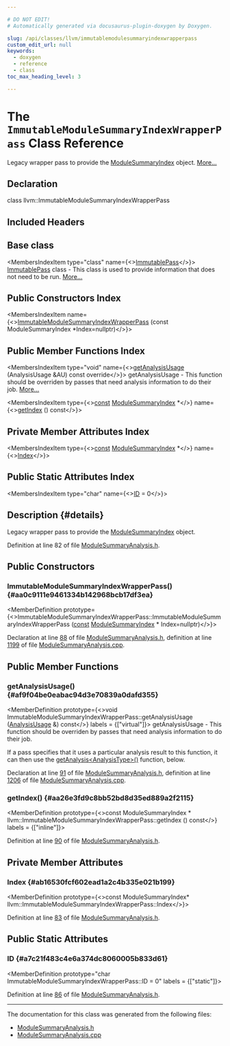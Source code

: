 ```yaml
---

# DO NOT EDIT!
# Automatically generated via docusaurus-plugin-doxygen by Doxygen.

slug: /api/classes/llvm/immutablemodulesummaryindexwrapperpass
custom_edit_url: null
keywords:
  - doxygen
  - reference
  - class
toc_max_heading_level: 3

---
```





# The `ImmutableModuleSummaryIndexWrapperPass` Class Reference

<DoxygenPage pluginConfig={pluginConfig}>

Legacy wrapper pass to provide the <a href="/docs/api/classes/llvm/modulesummaryindex">ModuleSummaryIndex</a> object. <a href="#details">More...</a>

## Declaration

<CodeBlock>class llvm::ImmutableModuleSummaryIndexWrapperPass</CodeBlock>

## Included Headers

<IncludesList>
<IncludesListItem
  filePath="llvm/Analysis/ModuleSummaryAnalysis.h"
  permalink="/docs/api/files/include/include/llvm/include/llvm/analysis/modulesummaryanalysis-h"
  isLocal="true" />
</IncludesList>

## Base class

<MembersIndex>

<MembersIndexItem
  type="class"
  name={<><a href="/docs/api/classes/llvm/immutablepass">ImmutablePass</a></>}>
<a href="/docs/api/classes/llvm/immutablepass">ImmutablePass</a> class - This class is used to provide information that does not need to be run. <a href="/docs/api/classes/llvm/immutablepass/#details">More...</a>
</MembersIndexItem>

</MembersIndex>

## Public Constructors Index

<MembersIndex>

<MembersIndexItem
  name={<><a href="#aa0c9111e9461334b142968bcb17df3ea">ImmutableModuleSummaryIndexWrapperPass</a> (const ModuleSummaryIndex &#42;Index=nullptr)</>}>
</MembersIndexItem>

</MembersIndex>

## Public Member Functions Index

<MembersIndex>

<MembersIndexItem
  type="void"
  name={<><a href="#af9f04be0eabac94d3e70839a0dafd355">getAnalysisUsage</a> (AnalysisUsage &amp;AU) const override</>}>
getAnalysisUsage - This function should be overriden by passes that need analysis information to do their job. <a href="#af9f04be0eabac94d3e70839a0dafd355">More...</a>
</MembersIndexItem>

<MembersIndexItem
  type={<><a href="/docs/api/files/lib/lib/target/lib/target/aarch64/aarch64promoteconstant-cpp/#a90f8350fecae261c25be85d38b451bff">const</a> <a href="/docs/api/classes/llvm/modulesummaryindex">ModuleSummaryIndex</a> &#42;</>}
  name={<><a href="#aa26e3fd9c8bb52bd8d35ed889a2f2115">getIndex</a> () const</>}>
</MembersIndexItem>

</MembersIndex>

## Private Member Attributes Index

<MembersIndex>

<MembersIndexItem
  type={<><a href="/docs/api/files/lib/lib/target/lib/target/aarch64/aarch64promoteconstant-cpp/#a90f8350fecae261c25be85d38b451bff">const</a> <a href="/docs/api/classes/llvm/modulesummaryindex">ModuleSummaryIndex</a> &#42;</>}
  name={<><a href="#ab16530fcf602ead1a2c4b335e021b199">Index</a></>}>
</MembersIndexItem>

</MembersIndex>

## Public Static Attributes Index

<MembersIndex>

<MembersIndexItem
  type="char"
  name={<><a href="#a7c21f483c4e6a374dc8060005b833d61">ID</a> = 0</>}>
</MembersIndexItem>

</MembersIndex>

## Description {#details}

Legacy wrapper pass to provide the <a href="/docs/api/classes/llvm/modulesummaryindex">ModuleSummaryIndex</a> object.

Definition at line 82 of file <a href="/docs/api/files/include/include/llvm/include/llvm/analysis/modulesummaryanalysis-h">ModuleSummaryAnalysis.h</a>.

<SectionDefinition>

## Public Constructors

### ImmutableModuleSummaryIndexWrapperPass() {#aa0c9111e9461334b142968bcb17df3ea}

<MemberDefinition
  prototype={<>ImmutableModuleSummaryIndexWrapperPass::ImmutableModuleSummaryIndexWrapperPass (<a href="/docs/api/files/lib/lib/target/lib/target/aarch64/aarch64promoteconstant-cpp/#a90f8350fecae261c25be85d38b451bff">const</a> <a href="/docs/api/classes/llvm/modulesummaryindex">ModuleSummaryIndex</a> &#42; Index=nullptr)</>}>

Declaration at line <a href="/docs/api/files/include/include/llvm/include/llvm/analysis/modulesummaryanalysis-h/#l00088">88</a> of file <a href="/docs/api/files/include/include/llvm/include/llvm/analysis/modulesummaryanalysis-h">ModuleSummaryAnalysis.h</a>, definition at line <a href="/docs/api/files/lib/lib/analysis/modulesummaryanalysis-cpp/#l01199">1199</a> of file <a href="/docs/api/files/lib/lib/analysis/modulesummaryanalysis-cpp">ModuleSummaryAnalysis.cpp</a>.
</MemberDefinition>

</SectionDefinition>

<SectionDefinition>

## Public Member Functions

### getAnalysisUsage() {#af9f04be0eabac94d3e70839a0dafd355}

<MemberDefinition
  prototype={<>void ImmutableModuleSummaryIndexWrapperPass::getAnalysisUsage (<a href="/docs/api/classes/llvm/analysisusage">AnalysisUsage</a> &amp;) const</>}
  labels = {["virtual"]}>
getAnalysisUsage - This function should be overriden by passes that need analysis information to do their job.

If a pass specifies that it uses a particular analysis result to this function, it can then use the <a href="/docs/api/classes/llvm/pass/#a4863e5e463fb79955269fbf7fbf52b80">getAnalysis&lt;AnalysisType&gt;()</a> function, below.

Declaration at line <a href="/docs/api/files/include/include/llvm/include/llvm/analysis/modulesummaryanalysis-h/#l00091">91</a> of file <a href="/docs/api/files/include/include/llvm/include/llvm/analysis/modulesummaryanalysis-h">ModuleSummaryAnalysis.h</a>, definition at line <a href="/docs/api/files/lib/lib/analysis/modulesummaryanalysis-cpp/#l01206">1206</a> of file <a href="/docs/api/files/lib/lib/analysis/modulesummaryanalysis-cpp">ModuleSummaryAnalysis.cpp</a>.
</MemberDefinition>

### getIndex() {#aa26e3fd9c8bb52bd8d35ed889a2f2115}

<MemberDefinition
  prototype={<>const ModuleSummaryIndex &#42; llvm::ImmutableModuleSummaryIndexWrapperPass::getIndex () const</>}
  labels = {["inline"]}>

Definition at line <a href="/docs/api/files/include/include/llvm/include/llvm/analysis/modulesummaryanalysis-h/#l00090">90</a> of file <a href="/docs/api/files/include/include/llvm/include/llvm/analysis/modulesummaryanalysis-h">ModuleSummaryAnalysis.h</a>.
</MemberDefinition>

</SectionDefinition>

<SectionDefinition>

## Private Member Attributes

### Index {#ab16530fcf602ead1a2c4b335e021b199}

<MemberDefinition
  prototype={<>const ModuleSummaryIndex&#42; llvm::ImmutableModuleSummaryIndexWrapperPass::Index</>}>

Definition at line <a href="/docs/api/files/include/include/llvm/include/llvm/analysis/modulesummaryanalysis-h/#l00083">83</a> of file <a href="/docs/api/files/include/include/llvm/include/llvm/analysis/modulesummaryanalysis-h">ModuleSummaryAnalysis.h</a>.
</MemberDefinition>

</SectionDefinition>

<SectionDefinition>

## Public Static Attributes

### ID {#a7c21f483c4e6a374dc8060005b833d61}

<MemberDefinition
  prototype="char ImmutableModuleSummaryIndexWrapperPass::ID = 0"
  labels = {["static"]}>

Definition at line <a href="/docs/api/files/include/include/llvm/include/llvm/analysis/modulesummaryanalysis-h/#l00086">86</a> of file <a href="/docs/api/files/include/include/llvm/include/llvm/analysis/modulesummaryanalysis-h">ModuleSummaryAnalysis.h</a>.
</MemberDefinition>

</SectionDefinition>

<hr/>

The documentation for this class was generated from the following files:

<ul>
<li><a href="/docs/api/files/include/include/llvm/include/llvm/analysis/modulesummaryanalysis-h">ModuleSummaryAnalysis.h</a></li>
<li><a href="/docs/api/files/lib/lib/analysis/modulesummaryanalysis-cpp">ModuleSummaryAnalysis.cpp</a></li>
</ul>

</DoxygenPage>
